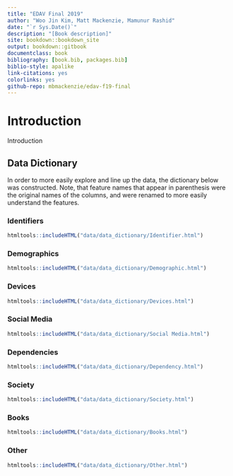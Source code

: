 ```yaml
--- 
title: "EDAV Final 2019"
author: "Woo Jin Kim, Matt Mackenzie, Mamunur Rashid"
date: "`r Sys.Date()`"
description: "[Book description]"
site: bookdown::bookdown_site
output: bookdown::gitbook
documentclass: book
bibliography: [book.bib, packages.bib]
biblio-style: apalike
link-citations: yes
colorlinks: yes
github-repo: mbmackenzie/edav-f19-final
---
```


# Introduction {-}

Introduction

## Data Dictionary {-}

In order to more easily explore and line up the data, the dictionary below was constructed. Note, that feature names that appear in parenthesis were the original names of the columns, and were renamed to more easily understand the features. 

<style>
table {
font-size: 10px;
}
</style>

### Identifiers {-}

```r
htmltools::includeHTML("data/data_dictionary/Identifier.html")
```

### Demographics {-}

```r
htmltools::includeHTML("data/data_dictionary/Demographic.html")
```

### Devices {-}

```r
htmltools::includeHTML("data/data_dictionary/Devices.html")
```

### Social Media {-}

```r
htmltools::includeHTML("data/data_dictionary/Social Media.html")
```

### Dependencies {-}

```r
htmltools::includeHTML("data/data_dictionary/Dependency.html")
```

### Society {-}

```r
htmltools::includeHTML("data/data_dictionary/Society.html")
```

### Books {-}

```r
htmltools::includeHTML("data/data_dictionary/Books.html")
```

### Other {-}

```r
htmltools::includeHTML("data/data_dictionary/Other.html")
```